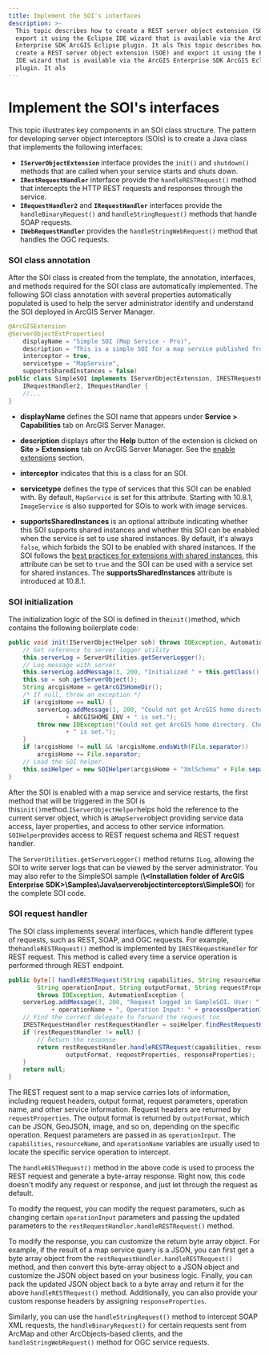 ```yaml
---
title: Implement the SOI's interfaces
description: >-
  This topic describes how to create a REST server object extension (SOE) and
  export it using the Eclipse IDE wizard that is available via the ArcGIS
  Enterprise SDK ArcGIS Eclipse plugin. It als This topic describes how to
  create a REST server object extension (SOE) and export it using the Eclipse
  IDE wizard that is available via the ArcGIS Enterprise SDK ArcGIS Eclipse
  plugin. It als
---
```


# Implement the SOI's interfaces

This topic illustrates key components in an SOI class structure. The pattern for developing server object interceptors (SOIs) is to create a Java class that implements the following interfaces:

- **`IServerObjectExtension`** interface provides the `init()` and `shutdown()` methods that are called when your service starts and shuts down.
- **`IRestRequestHandler`** interface provide the `handleRESTRequest()` method that intercepts the HTTP REST requests and responses through the service.
- **`IRequestHandler2`** and **`IRequestHandler`** interfaces provide the `handleBinaryRequest()` and `handleStringRequest()` methods that handle SOAP requests.
- **`IWebRequestHandler`** provides the `handleStringWebRequest()` method that handles the OGC requests. 

### SOI class annotation

After the SOI class is created from the template, the annotation, interfaces, and methods required for the SOI class are automatically implemented. The following SOI class annotation with several properties automatically populated is used to help the server administrator identify and understand the SOI deployed in ArcGIS Server Manager.  

```java
@ArcGISExtension 
@ServerObjectExtProperties(
    displayName = "Simple SOI (Map Service - Pro)", 
    description = "This is a simple SOI for a map service published from ArcGIS Pro.",
    interceptor = true, 
    servicetype = "MapService",
    supportsSharedInstances = false) 
public class SimpleSOI implements IServerObjectExtension, IRESTRequestHandler, IWebRequestHandler, 
    IRequestHandler2, IRequestHandler { 
    //... 
} 
```

- **displayName** defines the SOI name that appears under **Service > Capabilities** tab on ArcGIS Server Manager.  

- **description** displays after the **Help** button of the extension is clicked on **Site > Extensions** tab on ArcGIS Server Manager. See the [enable extensions](../enable-extensions-java/) section.  

- **interceptor** indicates that this is a class for an SOI.

- **servicetype** defines the type of services that this SOI can be enabled with. By default, `MapService` is set for this attribute. Starting with 10.8.1, `ImageService` is also supported for SOIs to work with image services.

- **supportsSharedInstances** is an optional attribute indicating whether this SOI supports shared instances and whether this SOI can be enabled when the service is set to use shared instances. By default, it's always `false`, which forbids the SOI to be enabled with shared instances. If the SOI follows the [best practices for extensions with shared instances](../develop-extensions-for-shared-instances-java/), this attribute can be set to `true` and the SOI can be used with a service set for shared instances. The **supportsSharedInstances** attribute is introduced at 10.8.1.

### SOI initialization

The initialization logic of the SOI is defined in the`init()`method, which contains the following boilerplate code:  

```java
public void init(IServerObjectHelper soh) throws IOException, AutomationException { 
    // Get reference to server logger utility 
    this.serverLog = ServerUtilities.getServerLogger(); 
    // Log message with server 
    this.serverLog.addMessage(3, 200, "Initialized " + this.getClass().getName() + " SOI."); 
    this.so = soh.getServerObject(); 
    String arcgisHome = getArcGISHomeDir(); 
    /* If null, throw an exception */ 
    if (arcgisHome == null) { 
        serverLog.addMessage(1, 200, "Could not get ArcGIS home directory. Check if environment variable " 
                + ARCGISHOME_ENV + " is set."); 
        throw new IOException("Could not get ArcGIS home directory. Check if environment variable " + ARCGISHOME_ENV 
                + " is set."); 
    } 
    if (arcgisHome != null && !arcgisHome.endsWith(File.separator)) 
        arcgisHome += File.separator; 
    // Load the SOI helper.     
    this.soiHelper = new SOIHelper(arcgisHome + "XmlSchema" + File.separator + "MapServer.wsdl"); 
} 
```

After the SOI is enabled with a map service and service restarts, the first method that will be triggered in the SOI is this`init()`method.`IServerObjectHelper`helps hold the reference to the current server object, which is a`MapServer`object providing service data access, layer properties, and access to other service information. `SOIHelper`provides access to REST request schema and REST request handler.  

The `ServerUtilities.getServerLogger()` method returns `ILog`, allowing the SOI to write server logs that can be viewed by the server administrator. You may also refer to the SimpleSOI sample (**\\&lt;Installation folder of ArcGIS Enterprise SDK>\\Samples\\Java\\serverobjectinterceptors\\SimpleSOI**) for the complete SOI code.  


### SOI request handler

The SOI class implements several interfaces, which handle different types of requests, such as REST, SOAP, and OGC requests. For example, the`handleRESTRequest()` method is implemented by `IRESTRequestHandler` for REST request. This method is called every time a service operation is performed through REST endpoint.  

```java
public byte[] handleRESTRequest(String capabilities, String resourceName, String operationName, 
        String operationInput, String outputFormat, String requestProperties, String[] responseProperties) 
        throws IOException, AutomationException { 
    serverLog.addMessage(3, 200, "Request logged in SampleSOI. User: " + getLoggedInUserName() + ", Operation: " 
            + operationName + ", Operation Input: " + processOperationInput(operationInput));  
    // Find the correct delegate to forward the request too 
    IRESTRequestHandler restRequestHandler = soiHelper.findRestRequestHandlerDelegate(so); 
    if (restRequestHandler != null) { 
        // Return the response 
        return restRequestHandler.handleRESTRequest(capabilities, resourceName, operationName, operationInput, 
                outputFormat, requestProperties, responseProperties); 
    } 
    return null; 
} 
```

The REST request sent to a map service carries lots of information, including request headers, output format, request parameters, operation name, and other service information. Request headers are returned by `requestProperties`. The output format is returned by `outputFormat`, which can be JSON, GeoJSON, image, and so on, depending on the specific operation. Request parameters are passed in as `operationInput`. The `capabilities`, `resourceName`, and `operationName` variables are usually used to locate the specific service operation to intercept.  

The `handleRESTRequest()` method in the above code is used to process the REST request and generate a byte-array response. Right now, this code doesn't modify any request or response, and just let through the request as default.  

To modify the request, you can modify the request parameters, such as changing certain `operationInput` parameters and passing the updated parameters to the `restRequestHandler.handleRESTRequest()` method.  

To modify the response, you can customize the return byte array object. For example, if the result of a map service query is a JSON, you can first get a byte array object from the `restRequestHandler.handleRESTRequest()` method, and then convert this byte-array object to a JSON object and customize the JSON object based on your business logic. Finally, you can pack the updated JSON object back to a byte array and return it for the above `handleRESTRequest()` method. Additionally, you can also provide your custom response headers by assigning `responseProperties`.  

Similarly, you can use the `handleStringRequest()` method to intercept SOAP XML requests, the `handleBinaryRequest()` for certain requests sent from ArcMap and other ArcObjects-based clients, and the `handleStringWebRequest()` method for OGC service requests.  
